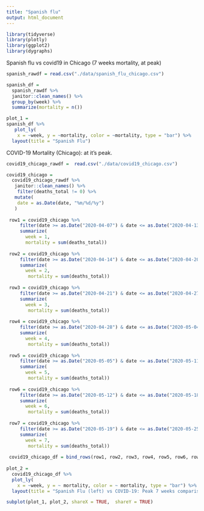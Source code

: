 ```yaml
---
title: "Spanish flu"
output: html_document
---
```


```r
library(tidyverse)
library(plotly)
library(ggplot2)
library(dygraphs)
```

Spanish flu vs covid19 in Chicago (7 weeks mortality, at peak)

```r
spanish_rawdf = read.csv("./data/spanish_flu_chicago.csv") 

spanish_df = 
  spanish_rawdf %>% 
  janitor::clean_names() %>% 
  group_by(week) %>% 
  summarize(mortality = n()) 

plot_1 =
spanish_df %>% 
   plot_ly(
    x = ~week, y = ~mortality, color = ~mortality, type = "bar") %>% 
  layout(title = "Spanish Flu")
```

COVID-19 Mortality (Chicago): at it's peak.
```r
covid19_chicago_rawdf =  read.csv("./data/covid19_chicago.csv") 

covid19_chicago =
  covid19_chicago_rawdf %>% 
   janitor::clean_names() %>% 
    filter(deaths_total != 0) %>% 
   mutate(
    date = as.Date(date, "%m/%d/%y")
   ) 
  
 row1 = covid19_chicago %>%  
     filter(date >= as.Date("2020-04-07") & date <= as.Date("2020-04-13")) %>% 
     summarize(
       week = 1,
       mortality = sum(deaths_total))
 
 row2 = covid19_chicago %>%  
     filter(date >= as.Date("2020-04-14") & date <= as.Date("2020-04-20")) %>% 
     summarize(
       week = 2,
        mortality = sum(deaths_total))
 
 row3 = covid19_chicago %>%  
     filter(date >= as.Date("2020-04-21") & date <= as.Date("2020-04-27")) %>% 
     summarize(
       week = 3,
        mortality = sum(deaths_total))
 
 row4 = covid19_chicago %>%  
     filter(date >= as.Date("2020-04-28") & date <= as.Date("2020-05-04")) %>% 
     summarize(
       week = 4,
        mortality = sum(deaths_total))
 
 row5 = covid19_chicago %>%  
     filter(date >= as.Date("2020-05-05") & date <= as.Date("2020-05-11")) %>% 
     summarize(
       week = 5,
        mortality = sum(deaths_total))
 
 row6 = covid19_chicago %>%  
     filter(date >= as.Date("2020-05-12") & date <= as.Date("2020-05-18")) %>% 
     summarize(
       week = 6,
        mortality = sum(deaths_total))
 
 row7 = covid19_chicago %>%  
     filter(date >= as.Date("2020-05-19") & date <= as.Date("2020-05-25")) %>% 
     summarize(
       week = 7,
        mortality = sum(deaths_total))
 
 covid19_chicago_df = bind_rows(row1, row2, row3, row4, row5, row6, row7)
 
plot_2 = 
  covid19_chicago_df %>% 
  plot_ly(
    x = ~week, y = ~ mortality, color = ~ mortality, type = "bar") %>% 
  layout(title = "Spanish Flu (left) vs COVID-19: Peak 7 weeks comparison (Chicago)")
```

```r
subplot(plot_1, plot_2, shareX = TRUE,  shareY = TRUE)
```

